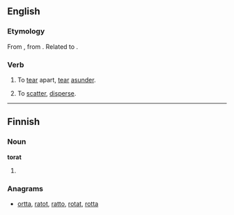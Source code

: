==English==

===Etymology===
From {{etyl|enm|en}} {{term|toratten|lang=enm}}, from {{prefix|to|}} {{term|ratten||to lacerate, tear|lang=enm}}. Related to {{etyl|gmh|-}} {{term|ratzen||to lacerate, tear|lang=gmh}}.

===Verb===
{{en-verb|torats|toratting|toratted}}

# {{transitive|obsolete}} To [[tear]] apart, [[tear]] [[asunder]].
# {{transitive|obsolete}} To [[scatter]], [[disperse]].

----
==Finnish==

===Noun===
'''torat'''

# {{plural of|tora|lang=fi}}

===Anagrams===
* [[ortta#Finnish|ortta]], [[ratot#Finnish|ratot]], [[ratto#Finnish|ratto]], [[rotat#Finnish|rotat]], [[rotta#Finnish|rotta]]